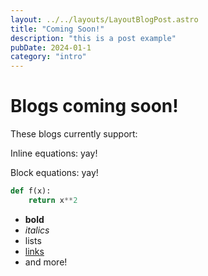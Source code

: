 ```yaml
---
layout: ../../layouts/LayoutBlogPost.astro
title: "Coming Soon!"
description: "this is a post example"
pubDate: 2024-01-1
category: "intro"
---
```



# Blogs coming soon!

These blogs currently support:

Inline equations: <Latex formula="\text{Attention}(Q,K,V)=\text{softmax}(\frac{QK^T}{\sqrt{d_k}})V" displayMode={false} /> yay!

Block equations: <Latex formula="\text{Attention}(Q,K,V)=\text{softmax}(\frac{QK^T}{\sqrt{d_k}})V" displayMode={true} /> yay!

```python
def f(x):
    return x**2
```
- **bold**
- _italics_
- lists
- <a class="text-dracula-50 hover:underline" href="/blog/post1">links</a>
- and more!
